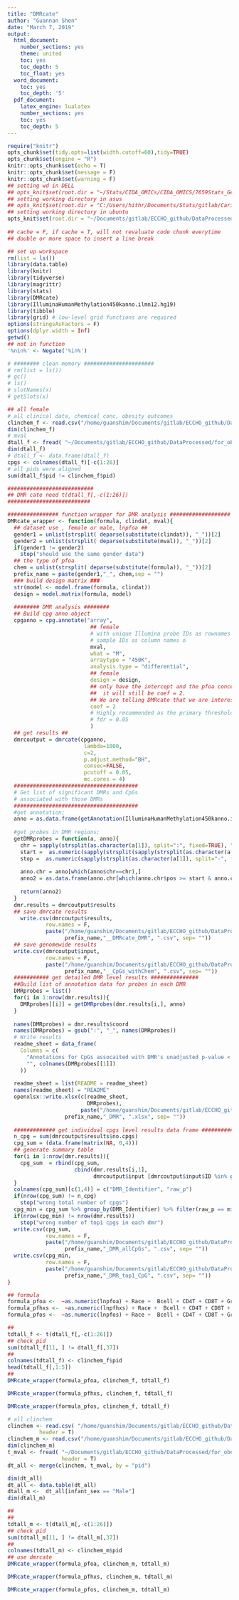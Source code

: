 ```yaml
---
title: "DMRcate"
author: "Guannan Shen"
date: "March 7, 2019"
output: 
  html_document:
    number_sections: yes
    theme: united
    toc: yes
    toc_depth: 5
    toc_float: yes
  word_document:
    toc: yes
    toc_depth: '5'
  pdf_document:
    latex_engine: lualatex
    number_sections: yes
    toc: yes
    toc_depth: 5
---
```


```r
require("knitr")
opts_chunk$set(tidy.opts=list(width.cutoff=60),tidy=TRUE)
opts_chunk$set(engine = "R")
knitr::opts_chunk$set(echo = T)
knitr::opts_chunk$set(message = F)
knitr::opts_chunk$set(warning = F)
## setting wd in DELL
## opts_knit$set(root.dir = "~/Stats/CIDA_OMICs/CIDA_OMICS/7659Stats_Genetics/HW5/")
## setting working directory in asus 
## opts_knit$set(root.dir = "C:/Users/hithr/Documents/Stats/gitlab/Cario_RNASeq_Microbiom_Inte/DataRaw/") 
## setting working directory in ubuntu
opts_knit$set(root.dir = "~/Documents/gitlab/ECCHO_github/DataProcessed/for_obesity/")
                                                 
## cache = F, if cache = T, will not revaluate code chunk everytime
## double or more space to insert a line break
```


```r
## set up workspace
rm(list = ls())
library(data.table)
library(knitr)
library(tidyverse)
library(magrittr)
library(stats)
library(DMRcate)
library(IlluminaHumanMethylation450kanno.ilmn12.hg19)
library(tibble)
library(grid) # low-level grid functions are required
options(stringsAsFactors = F)
options(dplyr.width = Inf)
getwd()
## not in function
'%nin%' <- Negate('%in%')

# ######## clean memory ######################
# rm(list = ls())
# gc()
# ls()
# slotNames(x)
# getSlots(x)

```

```r
## all female
# all clinical data, chemical conc, obesity outcomes
clinchem_f <- read.csv("/home/guanshim/Documents/gitlab/ECCHO_github/DataProcessed/clin_chem_f.csv")
dim(clinchem_f)
# mval
dtall_f <- fread( "~/Documents/gitlab/ECCHO_github/DataProcessed/for_obesity/dt_all_f.csv", header = T)
dim(dtall_f)
# dtall_f <- data.frame(dtall_f)
cpgs <- colnames(dtall_f)[-c(1:26)]
# all pids were aligned 
sum(dtall_f$pid != clinchem_f$pid)

###########################
## DMR cate need t(dtall_f[,-c(1:26)])
##########################


```

```r
################ function wrapper for DMR analysis ###################
DMRcate_wrapper <- function(formula, clindat, mval){
  ## dataset use , female or male, lnpfoa ##
  gender1 = unlist(strsplit( deparse(substitute(clindat)), "_"))[2]
  gender2 = unlist(strsplit( deparse(substitute(mval)), "_"))[2]
  if(gender1 != gender2)
    stop("should use the same gender data")
  ## the type of pfoa
  chem = unlist(strsplit( deparse(substitute(formula)), "_"))[2]
  prefix_name = paste(gender1,"_", chem,sep = "")
  ### build design matrix ###
  str(model <- model.frame(formula, clindat))
  design = model.matrix(formula, model)
  
  ######## DMR analysis ########
  ## Build cpg anno object
  cpganno = cpg.annotate("array",
                          ## female 
                          # with unique Illumina probe IDs as rownames and unique
                          # sample IDs as column names o
                          mval,
                          what = "M",
                          arraytype = "450K",
                          analysis.type = "differential",
                          ## female
                          design = design,
                          ## only have the intercept and the pfoa concentration
                          ##  it will still be coef = 2. 
                          ## We are telling DMRcate that we are interested in the log transformed pfoa.
                          coef = 2
                          # Highly recommended as the primary thresholding parameter for calling DMRs 
                          # fdr = 0.05
                          )
  ## get results ##
  dmrcoutput = dmrcate(cpganno, 
                        lambda=1000, 
                        c=2, 
                        p.adjust.method="BH", 
                        consec=FALSE, 
                        pcutoff = 0.05,
                        mc.cores = 4)
  #######################################
  # Get list of significant DMRs and CpGs
  # associated with those DMRs
  #######################################
  #get annotation;
  anno = as.data.frame(getAnnotation(IlluminaHumanMethylation450kanno.ilmn12.hg19))
  
  #get probes in DMR regions;
  getDMRprobes = function(a, anno){
    chr = sapply(strsplit(as.character(a[1]), split=":", fixed=TRUE), "[[", 1)
    start =  as.numeric(sapply(strsplit(sapply(strsplit(as.character(a[1]), split=":", fixed=TRUE), "[[", 2), split="-", fixed=TRUE), "[[", 1))
    stop =  as.numeric(sapply(strsplit(as.character(a[1]), split="-", fixed=TRUE), "[[", 2))
    
    anno.chr = anno[which(anno$chr==chr),] 
    anno2 = as.data.frame(anno.chr[which(anno.chr$pos >= start & anno.chr$pos <= stop),])
    
    return(anno2) 
  }
  dmr.results = dmrcoutput$results
  ## save dmrcate results
    write.csv(dmrcoutput$results, 
            row.names = F,
            paste("/home/guanshim/Documents/gitlab/ECCHO_github/DataProcessed/dmrcate/",  Sys.Date(),"_", 
                  prefix_name,"__DMRcate_DMR", ".csv", sep= ""))
  ## save genomewide results
  write.csv(dmrcoutput$input, 
            row.names = F,
            paste("/home/guanshim/Documents/gitlab/ECCHO_github/DataProcessed/genomewide_chem/",  Sys.Date(),"_", 
                  prefix_name,"__CpGs_withChem", ".csv", sep= ""))
  ########### get detailed DMR level results ############### 
  ##Build list of annotation data for probes in each DMR
  DMRprobes = list()
  for(i in 1:nrow(dmr.results)){
    DMRprobes[[i]] = getDMRprobes(dmr.results[i,], anno)
  }
  
  names(DMRprobes) = dmr.results$coord
  names(DMRprobes) = gsub(":", "_", names(DMRprobes))
  # Write results
  readme_sheet = data_frame(
    Columns = c(
      "Annotations for CpGs assocaited with DMR's unadjusted p-value < 0.05",
      "", colnames(DMRprobes[[1]])
    ))
  
  readme_sheet = list(README = readme_sheet)
  names(readme_sheet) = "README"
  openxlsx::write.xlsx(c(readme_sheet, 
                         DMRprobes),
                       paste("/home/guanshim/Documents/gitlab/ECCHO_github/DataProcessed/dmr/",  Sys.Date(),"_", 
                  prefix_name,"_DMR", ".xlsx", sep= ""))
  
  ############# get individual cpgs level results data frame ################
  n_cpg = sum(dmrcoutput$results$no.cpgs)
  cpg_sum = (data.frame(matrix(NA, 0,4)))
  ## generate summary table
  for(i in 1:nrow(dmr.results)){
    cpg_sum  = rbind(cpg_sum, 
                     cbind(dmr.results[i,1], 
                           dmrcoutput$input [dmrcoutput$input$ID %in% getDMRprobes(dmr.results[i,], anno)[,4], c(1,3,8)]) )
  }
  colnames(cpg_sum)[c(1,4)] = c("DMR_Identifier", "raw_p")
  if(nrow(cpg_sum) != n_cpg)
    stop("wrong total number of cpgs")
  cpg_min = cpg_sum %>% group_by(DMR_Identifier) %>% filter(raw_p == min(raw_p))
  if(nrow(cpg_min) != nrow(dmr.results))
    stop("wrong number of top1 cpgs in each dmr")
  write.csv(cpg_sum, 
            row.names = F,
            paste("/home/guanshim/Documents/gitlab/ECCHO_github/DataProcessed/dmr/",  Sys.Date(),"_", 
                  prefix_name,"_DMR_allCpGs", ".csv", sep= ""))
  write.csv(cpg_min, 
            row.names = F,
            paste("/home/guanshim/Documents/gitlab/ECCHO_github/DataProcessed/dmr/",  Sys.Date(),"_", 
                  prefix_name,"_DMR_top1_CpG", ".csv", sep= ""))
}
```

```r
## formula
formula_pfoa <-  ~as.numeric(lnpfoa) + Race +  Bcell + CD4T + CD8T + Gran + Mono + NK + nRBC
formula_pfhxs <-  ~as.numeric(lnpfhxs) + Race +  Bcell + CD4T + CD8T + Gran + Mono + NK + nRBC
formula_pfos <-  ~as.numeric(lnpfos) + Race +  Bcell + CD4T + CD8T + Gran + Mono + NK + nRBC

##
tdtall_f <- t(dtall_f[,-c(1:26)])
## check pid
sum(tdtall_f[11, ] != dtall_f[,37])
##
colnames(tdtall_f) <- clinchem_f$pid
head(tdtall_f[,1:5])
## 
DMRcate_wrapper(formula_pfoa, clinchem_f, tdtall_f)

DMRcate_wrapper(formula_pfhxs, clinchem_f, tdtall_f)

DMRcate_wrapper(formula_pfos, clinchem_f, tdtall_f)
```

```r
# all clinchem
clinchem <- read.csv( "/home/guanshim/Documents/gitlab/ECCHO_github/DataProcessed/clin_chem.csv",
          header = T)
clinchem_m <- read.csv("/home/guanshim/Documents/gitlab/ECCHO_github/DataProcessed/clin_chem_m.csv")
dim(clinchem_m)
t_mval <- fread( "~/Documents/gitlab/ECCHO_github/DataProcessed/for_obesity/t_mval.csv",
                 header = T)
dt_all <- merge(clinchem, t_mval, by = "pid")

dim(dt_all)
dt_all <- data.table(dt_all)
dtall_m <-  dt_all[infant_sex == "Male"]
dim(dtall_m)

##
##
tdtall_m <- t(dtall_m[,-c(1:26)])
## check pid
sum(tdtall_m[11, ] != dtall_m[,37])
##
colnames(tdtall_m) <- clinchem_m$pid
## use dmrcate
DMRcate_wrapper(formula_pfoa, clinchem_m, tdtall_m)

DMRcate_wrapper(formula_pfhxs, clinchem_m, tdtall_m)

DMRcate_wrapper(formula_pfos, clinchem_m, tdtall_m)
```